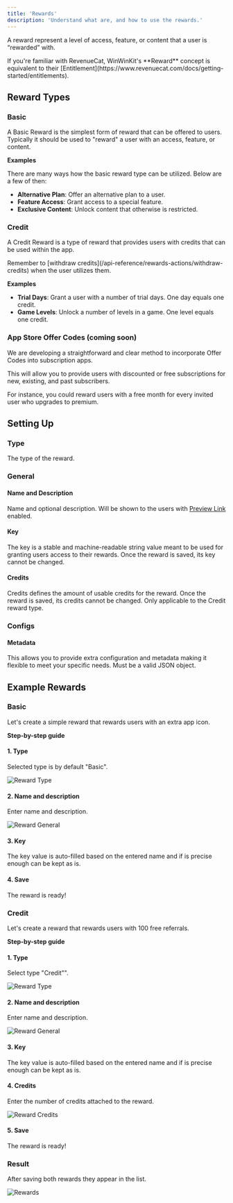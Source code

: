 ```yaml
---
title: 'Rewards'
description: 'Understand what are, and how to use the rewards.'
---
```


A reward represent a level of access, feature, or content that a user is “rewarded” with.

<Info>
If you're familiar with RevenueCat, WinWinKit's **Reward** concept is equivalent to their [Entitlement](https://www.revenuecat.com/docs/getting-started/entitlements).
</Info>

## Reward Types

### Basic

A Basic Reward is the simplest form of reward that can be offered to users.
Typically it should be used to "reward" a user with an access, feature, or content.

**Examples**

There are many ways how the basic reward type can be utilized.
Below are a few of then:

- **Alternative Plan**: Offer an alternative plan to a user.
- **Feature Access**: Grant access to a special feature.
- **Exclusive Content**: Unlock content that otherwise is restricted.

### Credit

A Credit Reward is a type of reward that provides users with credits that can be used within the app.

<Info>
Remember to [withdraw credits](/api-reference/rewards-actions/withdraw-credits) when the user utilizes them.
</Info>

**Examples**

- **Trial Days**: Grant a user with a number of trial days. One day equals one credit.
- **Game Levels**: Unlock a number of levels in a game. One level equals one credit. 

### App Store Offer Codes (coming soon)

We are developing a straightforward and clear method to incorporate Offer Codes into subscription apps.

This will allow you to provide users with discounted or free subscriptions for new, existing, and past subscribers.

For instance, you could reward users with a free month for every invited user who upgrades to premium.

## Setting Up

### Type

The type of the reward.

### General

#### Name and Description

Name and optional description. Will be shown to the users with [Preview Link](/referral/preview-link) enabled. 

#### Key

The key is a stable and machine-readable string value meant to be used for granting users access to their rewards.
Once the reward is saved, its key cannot be changed.

#### Credits

Credits defines the amount of usable credits for the reward.
Once the reward is saved, its credits cannot be changed.
Only applicable to the Credit reward type.

### Configs

#### Metadata

This allows you to provide extra configuration and metadata making it flexible to meet your specific needs. 
Must be a valid JSON object.

## Example Rewards

### Basic

Let's create a simple reward that rewards users with an extra app icon. 

**Step-by-step guide**

#### 1. Type

Selected type is by default "Basic".

![Reward Type](/images/create-basic-reward-1.png)

#### 2. Name and description

Enter name and description.

![Reward General](/images/create-basic-reward-2.png)

#### 3. Key

The key value is auto-filled based on the entered name and if is precise enough can be kept as is.

#### 4. Save

The reward is ready!

### Credit

Let's create a reward that rewards users with 100 free referrals.

**Step-by-step guide**

#### 1. Type

Select type "Credit"".

![Reward Type](/images/create-credit-reward-1.png)

#### 2. Name and description

Enter name and description.

![Reward General](/images/create-credit-reward-2.png)

#### 3. Key

The key value is auto-filled based on the entered name and if is precise enough can be kept as is.

#### 4. Credits

Enter the number of credits attached to the reward.

![Reward Credits](/images/create-credit-reward-3.png)

#### 5. Save

The reward is ready!

### Result

After saving both rewards they appear in the list.

![Rewards](/images/rewards-examples-result.png)